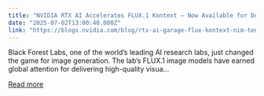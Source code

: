 ```yaml
---
title: "NVIDIA RTX AI Accelerates FLUX.1 Kontext — Now Available for Download"
date: "2025-07-02T13:00:40.000Z"
link: "https://blogs.nvidia.com/blog/rtx-ai-garage-flux-kontext-nim-tensorrt/"
---
```


Black Forest Labs, one of the world’s leading AI research labs, just changed the game for image generation. The lab’s FLUX.1 image models have earned global attention for delivering high-quality visua...

[Read more](https://blogs.nvidia.com/blog/rtx-ai-garage-flux-kontext-nim-tensorrt/)
